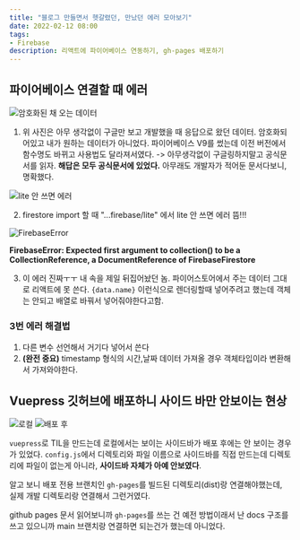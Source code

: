 ```yaml
---
title: "블로그 만들면서 헷갈렸던, 만났던 에러 모아보기"
date: 2022-02-12 08:00
tags:
- Firebase
description: 리액트에 파이어베이스 연동하기, gh-pages 배포하기 
---
```


## 파이어베이스 연결할 때 에러

![암호화된 채 오는 데이터](https://images.velog.io/images/hailey99/post/de623ef7-2118-4909-8f86-ff9fcaec4ab6/%E1%84%89%E1%85%B3%E1%84%8F%E1%85%B3%E1%84%85%E1%85%B5%E1%86%AB%E1%84%89%E1%85%A3%E1%86%BA%202022-02-11%20%E1%84%8B%E1%85%A9%E1%84%92%E1%85%AE%208.30.46.png)

1. 위 사진은 아무 생각없이 구글만 보고 개발했을 때 응답으로 왔던 데이터. 
암호화되어있고 내가 원하는 데이터가 아니었다.
파이어베이스 V9를 썼는데 이전 버전에서 함수명도 바뀌고 사용법도 달라져서였다.
-> 아무생각없이 구글링하지말고 공식문서를 읽자. **해답은 모두 공식문서에 있었다.** 
아무래도 개발자가 적어둔 문서다보니, 명확했다.

![lite 안 쓰면 에러](https://images.velog.io/images/hailey99/post/ed9547a9-a46d-4d57-85d1-23b13782fbd9/%E1%84%89%E1%85%B3%E1%84%8F%E1%85%B3%E1%84%85%E1%85%B5%E1%86%AB%E1%84%89%E1%85%A3%E1%86%BA%202022-02-11%20%E1%84%8B%E1%85%A9%E1%84%92%E1%85%AE%2010.34.27.png)

2. firestore import 할 때 "...firebase/lite" 에서 lite 안 쓰면 에러 뜸!!!

![FirebaseError](https://images.velog.io/images/hailey99/post/4320da84-fe75-4476-a7a0-34f88c31cf8a/%E1%84%89%E1%85%B3%E1%84%8F%E1%85%B3%E1%84%85%E1%85%B5%E1%86%AB%E1%84%89%E1%85%A3%E1%86%BA%202022-02-11%20%E1%84%8B%E1%85%A9%E1%84%92%E1%85%AE%2010.34.52.png)

**FirebaseError: Expected first argument to collection() to be a CollectionReference, a DocumentReference of FirebaseFirestore**

3. 이 에러 진짜ㅜㅜ 내 속을 제일 뒤집어놨던 놈. 
파이어스토어에서 주는 데이터 그대로 리액트에 못 쓴다. 
`{data.name}` 이런식으로 렌더링할때 넣어주려고 했는데 객체는 안되고 배열로 바꿔서 넣어줘야한다고함.

### 3번 에러 해결법

1. 다른 변수 선언해서 거기다 넣어서 쓴다
2. **(완전 중요)** timestamp 형식의 시간,날짜 데이터 가져올 경우 객체타입이라 변환해서 가져와야한다.

## Vuepress 깃허브에 배포하니 사이드 바만 안보이는 현상

![로컬](/images/blog/2202/local.png)
![배포 후](/images/blog/2202/deploy.png)

`vuepress`로 TIL을 만드는데 로컬에서는 보이는 사이드바가 배포 후에는 안 보이는 경우가 있었다. 
`config.js`에서 디렉토리와 파일 이름으로 사이드바를 직접 만드는데 디렉토리에 파일이 없는게 아니라,
 **사이드바 자체가 아예 안보였다**.

알고 보니 배포 전용 브랜치인 `gh-pages`를 빌드된 디렉토리(dist)랑 연결해야했는데, 
실제 개발 디렉토리랑 연결해서 그런거였다.

github pages 문서 읽어보니까 `gh-pages`를 쓰는 건 예전 방법이래서 
난 docs 구조를 쓰고 있으니까 main 브랜치랑 연결하면 되는건가 했는데 아니었다.
